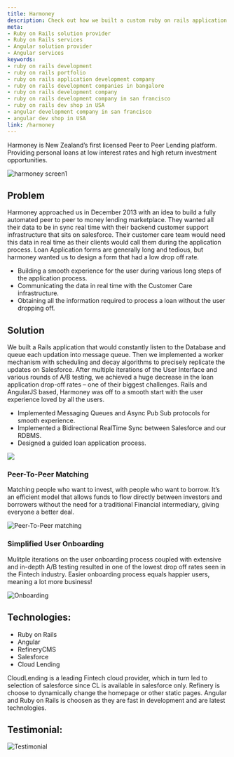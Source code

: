 ```yaml
---
title: Harmoney
description: Check out how we built a custom ruby on rails application with salesforce integration for Harmoney. Hire best Ruby on Rails Development Company to build your product.
meta:
- Ruby on Rails solution provider
- Ruby on Rails services
- Angular solution provider
- Angular services
keywords:
- ruby on rails development
- ruby on rails portfolio
- ruby on rails application development company
- ruby on rails development companies in bangalore
- ruby on rails development company
- ruby on rails development company in san francisco
- ruby on rails dev shop in USA
- angular development company in san francisco
- angular dev shop in USA
link: /harmoney
---
```


Harmoney is New Zealand’s first licensed Peer to Peer Lending platform. Providing personal loans at low interest rates and high return investment opportunities.

![harmoney screen1](./images/harmoney-screen1.png)

## Problem

Harmoney approached us in December 2013 with an idea to build a fully automated peer to peer to money lending marketplace. They wanted all their data to be in sync real time with their backend customer support infrastructure that sits on salesforce. Their customer care team would need this data in real time as their clients would call them during the application process. Loan Application forms are generally long and tedious, but harmoney wanted us to design a form that had a low drop off rate.

* Building a smooth experience for the user during various long steps of the application process.
* Communicating the data in real time with the Customer Care infrastructure.
* Obtaining all the information required to process a loan without the user dropping off.

## Solution

We built a Rails application that would constantly listen to the Database and queue each updation into message queue. Then we implemented a worker mechanism with scheduling and decay algorithms to precisely replicate the updates on Salesforce. After multiple iterations of the User Interface and various rounds of A/B testing, we achieved a huge decrease in the loan application drop-off rates – one of their biggest challenges. Rails and AngularJS based, Harmoney was off to a smooth start with the user experience loved by all the users.

* Implemented Messaging Queues and Async Pub Sub protocols for smooth experience.
* Implemented a Bidirectional RealTime Sync between Salesforce and our RDBMS.
* Designed a guided loan application process.

![](./images/harmoney-screen3.png)

### Peer-To-Peer Matching
Matching people who want to invest, with people who want to borrow. It’s an efficient model that allows funds to flow directly between investors and borrowers without the need for a traditional Financial intermediary, giving everyone a better deal.

![Peer-To-Peer matching](./images/Screen-Shot-2016-12-19-at-6.28.20-PM.png)

### Simplified User Onboarding
Mulitple iterations on the user onboarding process coupled with extensive and in-depth A/B testing resulted in one of the lowest drop off rates seen in the Fintech industry. Easier onboarding process equals happier users, meaning a lot more business!

![Onboarding](./images/form.png)

## Technologies:
* Ruby on Rails
* Angular
* RefineryCMS
* Salesforce
* Cloud Lending

CloudLending is a leading Fintech cloud provider, which in turn led to selection of salesforce since CL is available in salesforce only. Refinery is choose to dynamically change the homepage or other static pages. Angular and Ruby on Rails is choosen as they are fast in development and are latest technologies.

## Testimonial:

![Testimonial](./images/Testimonial.png)

